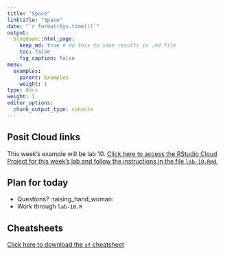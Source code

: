 ```yaml
---
title: "Space"
linktitle: "Space"
date: "`r format(Sys.time())`"
output:
  blogdown::html_page:
    keep_md: true # do this to save results in .md file
    toc: false
    fig_caption: false
menu:
  examples:
    parent: Examples
    weight: 1
type: docs
weight: 1
editor_options:
  chunk_output_type: console
---
```


## Posit Cloud links

This week's example will be lab 10. [Click here to access the RStudio Cloud Project for this week's lab and follow the instructions in the file `lab-10.Rmd`.](https://rstudio.cloud/spaces/210747/project/3812305)


## Plan for today
- Questions? :raising_hand_woman:
- Work through `lab-10.R`


## Cheatsheets

[Click here to download the `sf` cheatsheet](https://raw.githubusercontent.com/rstudio/cheatsheets/main/sf.pdf)

